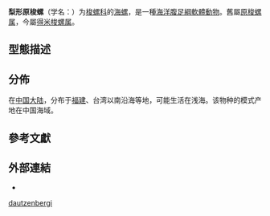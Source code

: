 {{Speciesbox
 | taxon = Diminovula dautzenbergi
 | authority = ([[Franz_Alfred_Schilder|Schilder]], 1931)
 | synonyms_ref = <ref name="WoRMS_430612"/>
 | synonyms = 
*''[[Primovula|Primovula]] dautzenbergi'' <small>[[Franz_Alfred_Schilder|Schilder]], 1931</small>{{r|id10739|zgdwz}}
*''[[Pseudosimnia|Pseudosimnia]] perilla'' <small>Cate, 1973</small>
*''Pseudosimnia striola'' <small>Cate, 1973</small>
}}

'''梨形原梭螺'''（学名：''{{lang|la|Diminovula dautzenbergi}}''）为[[梭螺科|梭螺科]]的[[海螺|海螺]]，是一種[[海洋生物|海洋]][[腹足綱|腹足綱]][[軟體動物|軟體動物]]{{r|WoRMS_430612}}。舊屬[[原梭螺属|原梭螺属]]{{r|id10739|zgdwz}}，今屬[[得米梭螺属|得米梭螺属]]{{r|WoRMS_430612}}。

==型態描述==
{{Empty section|date=June 2010}}

==分佈==
在[[中国大陆|中国大陆]]，分布于[[福建|福建]]、台湾以南沿海等地，可能生活在浅海{{r|id10739|zgdwz}}。该物种的模式产地在中国海域{{r|id10739|zgdwz}}。

==參考文獻==
{{reflist |refs=
<ref name='id10739'>{{cite web
 | url =http://www.bioinfo.cn/db05/BjdwSpecies.php?action=view&id=10739 | deadurl =yes
 | archive-url =https://web.archive.org/web/20160305104110/http://www.bioinfo.cn/db05/BjdwSpecies.php?action=view&id=10739
 | title =梨形原梭螺| work =《中国动物物种编目数据库》
 | publisher =中国科学院微生物研究所| author =中国科学院动物研究所
 | access-date =2009-04-28| archive-date =2016-03-05}}</ref>
<ref name="WoRMS_430612">{{WoRMS |id=430612
 |title=''Diminovula dautzenbergi'' (F.A. Schilder, 1931)|db=MolluscaBase
 |access-date=2018-08-11 }}</ref>
<ref name="zgdwz">{{中國動物志/W07
 |chapter=梨形原梭螺 Primovula dautzenbergi Schilder, 1931
 |pages=183-184
 |access-date=2020-02-02 }}</ref>
}}

==外部連結==
*{{Wikispecies-inline|Primovula dautzenbergi}}
{{Taxonbar|from=Q5277390}}
[[Category:得米梭螺属|dautzenbergi]]
{{软体动物小作品}}